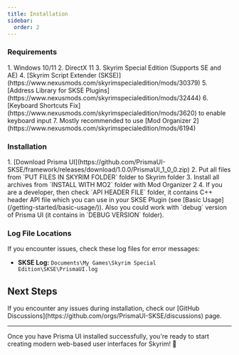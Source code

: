 ```yaml
---
title: Installation
sidebar:
  order: 2
---
```



### Requirements

<Steps>
  1. Windows 10/11
  2. DirectX 11
  3. Skyrim Special Edition (Supports SE and AE)
  4. [Skyrim Script Extender (SKSE)](https://www.nexusmods.com/skyrimspecialedition/mods/30379)
  5. [Address Library for SKSE Plugins](https://www.nexusmods.com/skyrimspecialedition/mods/32444)
  6. [Keyboard Shortcuts Fix](https://www.nexusmods.com/skyrimspecialedition/mods/3620) to enable keyboard input
  7. Mostly recommended to use [Mod Organizer 2](https://www.nexusmods.com/skyrimspecialedition/mods/6194)
</Steps>

### Installation

<Steps>
  1. [Download Prisma UI](https://github.com/PrismaUI-SKSE/framework/releases/download/1.0.0/PrismaUI_1_0_0.zip)
  2. Put all files from `PUT FILES IN SKYRIM FOLDER` folder to Skyrim folder
  3. Install all archives from `INSTALL WITH MO2` folder with Mod Organizer 2
  4. If you are a developer, then check `API HEADER FILE` folder, it contains C++ header API file which you can use in your SKSE Plugin (see [Basic Usage](/getting-started/basic-usage/)). Also you could work with `debug` version of Prisma UI (it contains in `DEBUG VERSION` folder).
</Steps>

### Log File Locations

If you encounter issues, check these log files for error messages:

- **SKSE Log:** `Documents\My Games\Skyrim Special Edition\SKSE\PrismaUI.log`

## Next Steps

<CardGrid>
  <LinkCard
    title="🚀 Basic Usage"
    description="Learn how to create your first Prisma UI interface"
    href="/getting-started/basic-usage/"
  />
  <LinkCard
    title="🎮 Example Plugin"
    description="Download a complete working example to get started"
    href="https://github.com/PrismaUI-SKSE/example-skse-plugin"
  />
  <LinkCard
    title="📚 API Documentation"
    description="Explore the complete API reference"
    href="/api/create-view/"
  />
  <LinkCard
    title="⚙️ Configuration"
    description="Learn about advanced configuration options"
    href="/configuration/focus-managements/"
  />
</CardGrid>

<Aside type="tip" title="Need Help?">
If you encounter any issues during installation, check our [GitHub Discussions](https://github.com/orgs/PrismaUI-SKSE/discussions) page.
</Aside>

---

Once you have Prisma UI installed successfully, you're ready to start creating modern web-based user interfaces for Skyrim! 🎉